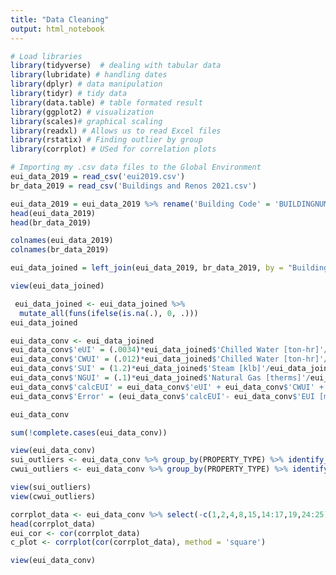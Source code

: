 ---
title: "Data Cleaning"
output: html_notebook
---
```{r}
# Load libraries
library(tidyverse)  # dealing with tabular data
library(lubridate) # handling dates
library(dplyr) # data manipulation
library(tidyr) # tidy data
library(data.table) # table formated result
library(ggplot2) # visualization
library(scales)# graphical scaling
library(readxl) # Allows us to read Excel files
library(rstatix) # Finding outlier by group
library(corrplot) # USed for correlation plots
```

```{r}
# Importing my .csv data files to the Global Environment
eui_data_2019 = read_csv('eui2019.csv')
br_data_2019 = read_csv('Buildings and Renos 2021.csv')

eui_data_2019 = eui_data_2019 %>% rename('Building Code' = 'BUILDINGNUMBER')
head(eui_data_2019)
head(br_data_2019)
```

```{r}
colnames(eui_data_2019)
colnames(br_data_2019)
```


```{r}
eui_data_joined = left_join(eui_data_2019, br_data_2019, by = "Building Code") # Joins data

view(eui_data_joined) 
```

```{r}
 eui_data_joined <- eui_data_joined %>% 
  mutate_all(funs(ifelse(is.na(.), 0, .)))
eui_data_joined

eui_data_conv <- eui_data_joined 
eui_data_conv$'eUI' = (.0034)*eui_data_joined$'Chilled Water [ton-hr]'/eui_data_joined$'SQUAREFEET'
eui_data_conv$'CWUI' = (.012)*eui_data_joined$'Chilled Water [ton-hr]'/eui_data_joined$'SQUAREFEET'
eui_data_conv$'SUI' = (1.2)*eui_data_joined$'Steam [klb]'/eui_data_joined$'SQUAREFEET'
eui_data_conv$'NGUI' = (.1)*eui_data_joined$'Natural Gas [therms]'/eui_data_joined$'SQUAREFEET'
eui_data_conv$'calcEUI' = eui_data_conv$'eUI' + eui_data_conv$'CWUI' + eui_data_conv$'SUI' + eui_data_conv$'NGUI'
eui_data_conv$'Error' = (eui_data_conv$'calcEUI'- eui_data_conv$'EUI [mmbtu/sqft]')/eui_data_conv$'EUI [mmbtu/sqft]'
```

```{r}
eui_data_conv
```

```{r}
sum(!complete.cases(eui_data_conv))
```

```{r}
view(eui_data_conv)
sui_outliers <- eui_data_conv %>% group_by(PROPERTY_TYPE) %>% identify_outliers("SUI")
cwui_outliers <- eui_data_conv %>% group_by(PROPERTY_TYPE) %>% identify_outliers("CWUI")

view(sui_outliers)
view(cwui_outliers)
```

```{r}

corrplot_data <- eui_data_conv %>% select(-c(1,2,4,8,15,14:17,19,24:25))
head(corrplot_data)
eui_cor <- cor(corrplot_data)
c_plot <- corrplot(cor(corrplot_data), method = 'square')

```

```{r}
view(eui_data_conv)
```




